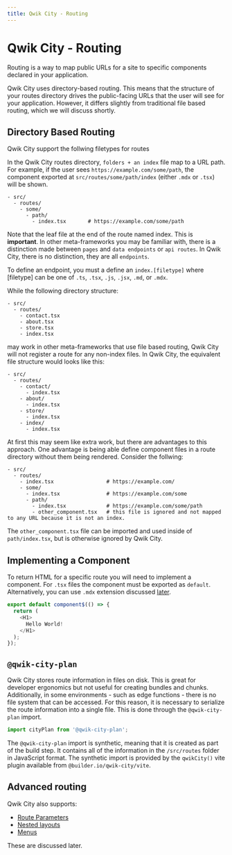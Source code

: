 ```yaml
---
title: Qwik City - Routing
---
```


# Qwik City - Routing

Routing is a way to map public URLs for a site to specific components declared in your application. 

Qwik City uses directory-based routing. This means that the structure of your routes directory drives the public-facing URLs that the user will see for your application. However, it differs slightly from traditional file based routing, which we will discuss shortly.


## Directory Based Routing

Qwik City support the follwing filetypes for routes

In the Qwik City routes directory, `folders + an index` file map to a URL path. For example, if the user sees `https://example.com/some/path`, the component exported at `src/routes/some/path/index` (either `.mdx` or `.tsx`) will be shown.

```
- src/
  - routes/
    - some/
      - path/
        - index.tsx       # https://example.com/some/path
```

Note that the leaf file at the end of the route named index. This is **important**. In other meta-frameworks you may be familiar with, there is a distinction made between `pages` and `data endpoints` or `api routes`. In Qwik City, there is no distinction, they are all `endpoints`. 

To define an endpoint, you must a define an `index.[filetype]` where [filetype] can be one of `.ts`, `.tsx`, `.js`, `.jsx`, `.md`, or `.mdx`.

While the following directory structure: 

```
- src/
  - routes/
    - contact.tsx
    - about.tsx
    - store.tsx
    - index.tsx
```

may work in other meta-frameworks that use file based routing, Qwik City will not register a route for any non-index files. In Qwik City, the equivalent file structure would looks like this:

```
- src/
  - routes/
    - contact/
      - index.tsx
    - about/
      - index.tsx
    - store/
      - index.tsx
    - index/
      - index.tsx
```

At first this may seem like extra work, but there are advantages to this approach. One advantage is being able define component files in a route directory without them being rendered. Consider the follwing:

```
- src/
  - routes/
    - index.tsx                 # https://example.com/
    - some/           
      - index.tsx               # https://example.com/some
      - path/
        - index.tsx             # https://example.com/some/path
        - other_component.tsx   # this file is ignored and not mapped to any URL because it is not an index.
```

The `other_component.tsx` file can be imported and used inside of `path/index.tsx`, but is otherwise ignored by Qwik City.

## Implementing a Component

To return HTML for a specific route you will need to implement a component. For `.tsx` files the component must be exported as `default`. Alternatively, you can use `.mdx` extension discussed [later](/qwikcity/content/mdx).

```typescript
export default component$(() => {
  return (
    <H1>
      Hello World!
    </H1>
  );
});
```

## `@qwik-city-plan`

Qwik City stores route information in files on disk. This is great for developer ergonomics but not useful for creating bundles and chunks. Additionally, in some environments - such as edge functions - there is no file system that can be accessed. For this reason, it is necessary to serialize the route information into a single file. This is done through the `@qwik-city-plan` import.

```typescript
import cityPlan from '@qwik-city-plan';
```

The `@qwik-city-plan` import is synthetic, meaning that it is created as part of the build step. It contains all of the information in the `/src/routes` folder in JavaScript format. The synthetic import is provided by the `qwikCity()` vite plugin available from `@builder.io/qwik-city/vite`.

## Advanced routing

Qwik City also supports:
- [Route Parameters](/qwikcity/routing/route-parameters)
- [Nested layouts](/qwikcity/layout/overview)
- [Menus](/qwikcity/content/menu)

These are discussed later.